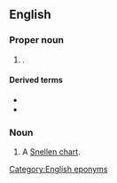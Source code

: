 {{also|snellen}}
==English==

===Proper noun===
{{en-proper noun}}

# {{surname|en}}.

====Derived terms====
* {{l|en|Snellen chart}}
* {{l|en|Snellen test}}

===Noun===
{{en-noun}}

# A [[Snellen chart]].

[[Category:English eponyms]]